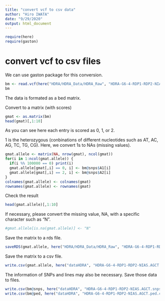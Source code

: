 ```yaml
---
title: "convert vcf to csv data"
author: "Hiro IWATA"
date: "9/29/2020"
output: html_document
---
```


```r
require(here)
require(gaston)
```

# convert vcf to csv files

We can use gaston package for this conversion.
```r
bm <- read.vcf(here("HDRA/HDRA_Data/HDRA_Raw", "HDRA-G6-4-RDP1-RDP2-NIAS.AGCT.vcf.gz"), convert.chr = F)
bm
```
The data is formated as a bed matrix.

Convert to a matrix (with scores)
```r
gmat <- as.matrix(bm)
head(gmat)[,1:10]
```

As you can see here each entry is scored as 0, 1, or 2. 

1 is the heterozygous (conbinations of different nucleotides such as AT, AC, AG, TC, TG, CG).
Here, we convert 1s to NAs (missing values).
```r
gmat.allele <- matrix(NA, nrow(gmat), ncol(gmat))
for(i in 1:ncol(gmat.allele)) {
  if(i %% 100000 == 0) print(i)
  gmat.allele[gmat[,i] == 0, i] <- bm@snps$A1[i]
  gmat.allele[gmat[,i] == 2, i] <- bm@snps$A2[i]
}
colnames(gmat.allele) <- colnames(gmat)
rownames(gmat.allele) <- rownames(gmat)
```

Check the result
```r
head(gmat.allele)[,1:10]
```

If necessary, please convert the missing value, NA, with a specific character such as "N". 
```r
#gmat.allele[is.na(gmat.allele)] <- "N"
```
Save the matrix to a rds file.
```r
saveRDS(gmat.allele, here("HDRA/HDRA_Data/HDRA_Raw", "HDRA-G6-4-RDP1-RDP2-NIAS.AGCT-002.rds"))
```

Save the matrix to a csv file.
```r
write.csv(gmat.allele, here("dataHDRA", "HDRA-G6-4-RDP1-RDP2-NIAS.AGCT.csv"), quote = F)
```

The information of SNPs and lines may also be necessary. Save those data to files.
```r
write.csv(bm@snps, here("dataHDRA", "HDRA-G6-4-RDP1-RDP2-NIAS.AGCT.snps.csv"), quote = F)
write.csv(bm@ped, here("dataHDRA", "HDRA-G6-4-RDP1-RDP2-NIAS.AGCT.ped.csv"), quote = F)
```

